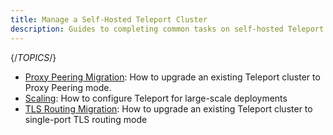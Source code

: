 ```yaml
---
title: Manage a Self-Hosted Teleport Cluster
description: Guides to completing common tasks on self-hosted Teleport clusters after the initial deployment.
---
```


{/*TOPICS*/}

- [Proxy Peering Migration](management/proxy-peering.mdx): How to upgrade an existing Teleport cluster to Proxy Peering mode.
- [Scaling](management/scaling.mdx): How to configure Teleport for large-scale deployments
- [TLS Routing Migration](management/tls-routing.mdx): How to upgrade an existing Teleport cluster to single-port TLS routing mode
